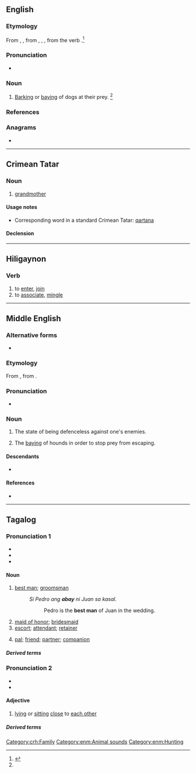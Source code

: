 ==English==

===Etymology===
From {{inh|en|enm|abay}}, {{m|enm|a-bay}}, from {{der|en|fro|abai}}, {{m|fro|aboi}}, {{m|fro|abay||barking}}, from the verb {{m|fro|abayer}}.<ref name=SOED>{{R:SOED5|page=2}}</ref>

===Pronunciation===
* {{a|GenAm}} {{IPA|en|/əˈbeɪ/}}

===Noun===
{{en-noun}}

# {{lb|en|obsolete}} [[barking|Barking]] or [[baying]] of dogs at their prey. {{defdate|Attested from around (1150 to 1350) until the late 17<sup>th</sup> century.}}<ref name=SOED/>

===References===
<references/>

===Anagrams===
* {{anagrams|en|a=aaby|aaby|baya|ya ba}}

----

==Crimean Tatar==

===Noun===
{{head|crh|noun}}

# {{lb|crh|Northern dialect}} [[grandmother]]

====Usage notes====
* Corresponding word in a standard Crimean Tatar: [[qartana]]

====Declension====
{{crh-latin-noun|nıñ|ğa|nı|da|dan}}

[[Category:crh:Family]]

----

==Hiligaynon==

===Verb===
{{hil-verb|abáy|dim=abay-abay|dim-stress=abáy-abáy|caus=paabay|caus-stress=paabáy|freq=abay-abay|freq-stress=abáy-abáy}}

# to [[enter]], [[join]]
# to [[associate]], [[mingle]]

----

==Middle English==

===Alternative forms===
* {{alter|enm|abaye|a-bay|a-baye}}

===Etymology===
From {{bor|enm|fro|abai}}, from {{m|fro|abayer}}.

===Pronunciation===
* {{IPA|enm|/əˈbɛi̯/|/aˈbɛi̯/}}

===Noun===
{{enm-noun|-}}

# {{tlb|enm|rare}} The state of being defenceless against one's enemies.
# {{lb|enm|rare|Late ME}} The [[baying]] of hounds in order to stop prey from escaping.

====Descendants====
* {{desc|en|abay}}

====References====
* {{R:MED Online|entry= abai|pos=n|id=MED16 |accessdate=2018-07-10}}

[[Category:enm:Animal sounds]]
[[Category:enm:Hunting]]

----

==Tagalog==

===Pronunciation 1===
* {{hyph|tl|a|bay}}
* {{tl-IPA}}
* {{audio|tl|Tl-ph-abay.ogg|Audio}}

====Noun====
{{tl-noun}}

# [[best man]]; [[groomsman]]
#: ''Si Pedro ang '''abay''' ni Juan sa kasal.''
#:: Pedro is the '''best man''' of Juan in the wedding.
# [[maid of honor]]; [[bridesmaid]]
# [[escort]]; [[attendant]]; [[retainer]]
# {{lb|tl|colloquial}} [[pal]]; [[friend]]; [[partner]]; [[companion]]

=====Derived terms=====
{{der3|tl|abayan|abay na babae|abay sa kasal|abay na lalaki|abay na pandangal|pang-abay|umabay}}

===Pronunciation 2===
* {{hyph|tl|a|bay}}
* {{tl-IPA|abáy}}

====Adjective====
{{tl-adj|abáy}}

# [[lying]] or [[sit]]ting [[close]] to [[each other]]

=====Derived terms=====
{{der3|tl|mag-abay|magkaabay|abay-abay|abayan}}